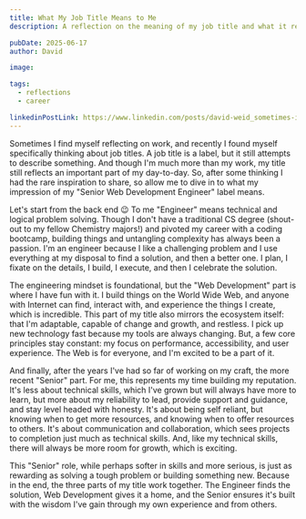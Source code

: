 ```yaml
---
title: What My Job Title Means to Me
description: A reflection on the meaning of my job title and what it represents in my career.

pubDate: 2025-06-17
author: David

image:

tags:
  - reflections
  - career

linkedinPostLink: https://www.linkedin.com/posts/david-weid_sometimes-i-find-myself-reflecting-on-work-activity-7340898549481582593-2LoC?utm_source=share&utm_medium=member_desktop&rcm=ACoAACkZ-usB8w2m7bpn5VbanOrJD354tVnvXcw
---
```


Sometimes I find myself reflecting on work, and recently I found myself specifically thinking about job titles. A job title is a label, but it still attempts to describe something. And though I'm much more than my work, my title still reflects an important part of my day-to-day. So, after some thinking I had the rare inspiration to share, so allow me to dive in to what my impression of my "Senior Web Development Engineer" label means.

Let's start from the back end 😉 To me "Engineer" means technical and logical problem solving. Though I don't have a traditional CS degree (shout-out to my fellow Chemistry majors!) and pivoted my career with a coding bootcamp, building things and untangling complexity has always been a passion. I'm an engineer because I like a challenging problem and I use everything at my disposal to find a solution, and then a better one. I plan, I fixate on the details, I build, I execute, and then I celebrate the solution.

The engineering mindset is foundational, but the "Web Development" part is where I have fun with it. I build things on the World Wide Web, and anyone with Internet can find, interact with, and experience the things I create, which is incredible. This part of my title also mirrors the ecosystem itself: that I'm adaptable, capable of change and growth, and restless. I pick up new technology fast because my tools are always changing. But, a few core principles stay constant: my focus on performance, accessibility, and user experience. The Web is for everyone, and I'm excited to be a part of it.

And finally, after the years I've had so far of working on my craft, the more recent "Senior" part. For me, this represents my time building my reputation. It's less about technical skills, which I've grown but will always have more to learn, but more about my reliability to lead, provide support and guidance, and stay level headed with honesty. It's about being self reliant, but knowing when to get more resources, and knowing when to offer resources to others. It's about communication and collaboration, which sees projects to completion just much as technical skills. And, like my technical skills, there will always be more room for growth, which is exciting.

This "Senior" role, while perhaps softer in skills and more serious, is just as rewarding as solving a tough problem or building something new. Because in the end, the three parts of my title work together. The Engineer finds the solution, Web Development gives it a home, and the Senior ensures it's built with the wisdom I've gain through my own experience and from others.
